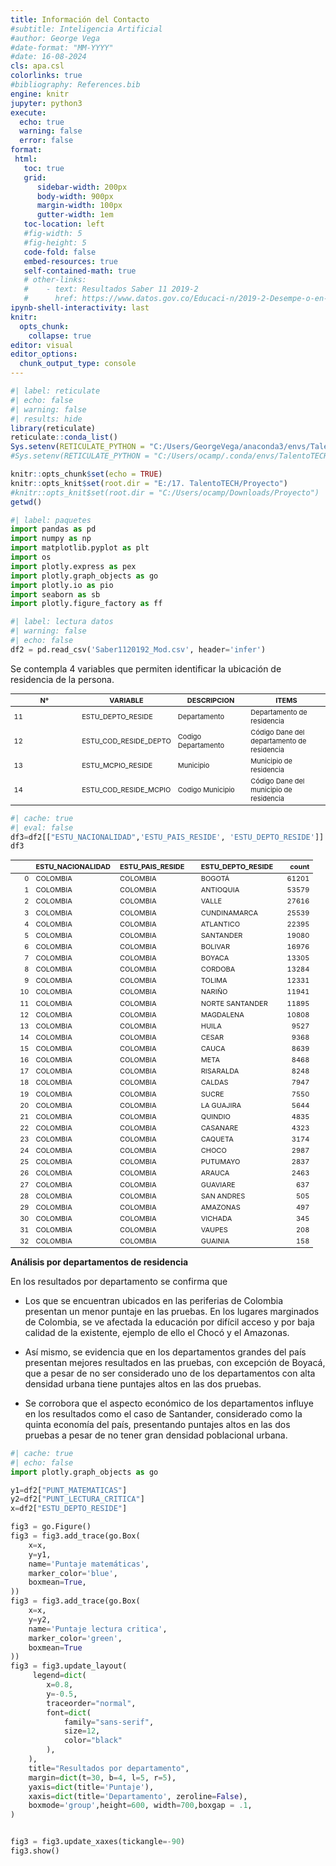 ```yaml
---
title: Información del Contacto
#subtitle: Inteligencia Artificial
#author: George Vega
#date-format: "MM-YYYY"
#date: 16-08-2024
cls: apa.csl
colorlinks: true
#bibliography: References.bib
engine: knitr
jupyter: python3
execute:
  echo: true
  warning: false
  error: false
format:
 html:
   toc: true
   grid:
      sidebar-width: 200px
      body-width: 900px
      margin-width: 100px
      gutter-width: 1em
   toc-location: left
   #fig-width: 5
   #fig-height: 5
   code-fold: false
   embed-resources: true
   self-contained-math: true
   # other-links:
   #    - text: Resultados Saber 11 2019-2
   #      href: https://www.datos.gov.co/Educaci-n/2019-2-Desempe-o-en-Matem-ticas-de-los-estudiantes/3qm6-df8e
ipynb-shell-interactivity: last
knitr:
  opts_chunk: 
    collapse: true
editor: visual
editor_options: 
  chunk_output_type: console
---
```


```{=html}
<style scoped>
table {
  font-size: 11px;

}
</style>
```
```r
#| label: reticulate
#| echo: false
#| warning: false
#| results: hide
library(reticulate)
reticulate::conda_list()
Sys.setenv(RETICULATE_PYTHON = "C:/Users/GeorgeVega/anaconda3/envs/TalentoTECH")
#Sys.setenv(RETICULATE_PYTHON = "C:/Users/ocamp/.conda/envs/TalentoTECH")
```

```r
knitr::opts_chunk$set(echo = TRUE)
knitr::opts_knit$set(root.dir = "E:/17. TalentoTECH/Proyecto")
#knitr::opts_knit$set(root.dir = "C:/Users/ocamp/Downloads/Proyecto")
getwd()
```

```python
#| label: paquetes
import pandas as pd
import numpy as np
import matplotlib.pyplot as plt
import os
import plotly.express as pex
import plotly.graph_objects as go
import plotly.io as pio
import seaborn as sb
import plotly.figure_factory as ff
```

```python
#| label: lectura datos
#| warning: false
#| echo: false
df2 = pd.read_csv('Saber1120192_Mod.csv', header='infer')
```

Se contempla 4 variables que permiten identificar la ubicación de residencia de la persona.

| N°  | VARIABLE              | DESCRIPCION         | ITEMS                                      |
|------------------|------------------|------------------|-------------------|
| 11  | ESTU_DEPTO_RESIDE     | Departamento        | Departamento de residencia                 |
| 12  | ESTU_COD_RESIDE_DEPTO | Codigo Departamento | Código Dane del departamento de residencia |
| 13  | ESTU_MCPIO_RESIDE     | Municipio           | Municipio de residencia                    |
| 14  | ESTU_COD_RESIDE_MCPIO | Codigo Municipio    | Código Dane del municipio de residencia    |

```python
#| cache: true
#| eval: false
df3=df2[["ESTU_NACIONALIDAD",'ESTU_PAIS_RESIDE', 'ESTU_DEPTO_RESIDE']].value_counts().reset_index()
df3
```

|     | ESTU_NACIONALIDAD | ESTU_PAIS_RESIDE | ESTU_DEPTO_RESIDE | count |
|----:|:------------------|:-----------------|:------------------|------:|
|   0 | COLOMBIA          | COLOMBIA         | BOGOTÁ            | 61201 |
|   1 | COLOMBIA          | COLOMBIA         | ANTIOQUIA         | 53579 |
|   2 | COLOMBIA          | COLOMBIA         | VALLE             | 27616 |
|   3 | COLOMBIA          | COLOMBIA         | CUNDINAMARCA      | 25539 |
|   4 | COLOMBIA          | COLOMBIA         | ATLANTICO         | 22395 |
|   5 | COLOMBIA          | COLOMBIA         | SANTANDER         | 19080 |
|   6 | COLOMBIA          | COLOMBIA         | BOLIVAR           | 16976 |
|   7 | COLOMBIA          | COLOMBIA         | BOYACA            | 13305 |
|   8 | COLOMBIA          | COLOMBIA         | CORDOBA           | 13284 |
|   9 | COLOMBIA          | COLOMBIA         | TOLIMA            | 12331 |
|  10 | COLOMBIA          | COLOMBIA         | NARIÑO            | 11941 |
|  11 | COLOMBIA          | COLOMBIA         | NORTE SANTANDER   | 11895 |
|  12 | COLOMBIA          | COLOMBIA         | MAGDALENA         | 10808 |
|  13 | COLOMBIA          | COLOMBIA         | HUILA             |  9527 |
|  14 | COLOMBIA          | COLOMBIA         | CESAR             |  9368 |
|  15 | COLOMBIA          | COLOMBIA         | CAUCA             |  8639 |
|  16 | COLOMBIA          | COLOMBIA         | META              |  8468 |
|  17 | COLOMBIA          | COLOMBIA         | RISARALDA         |  8248 |
|  18 | COLOMBIA          | COLOMBIA         | CALDAS            |  7947 |
|  19 | COLOMBIA          | COLOMBIA         | SUCRE             |  7550 |
|  20 | COLOMBIA          | COLOMBIA         | LA GUAJIRA        |  5644 |
|  21 | COLOMBIA          | COLOMBIA         | QUINDIO           |  4835 |
|  22 | COLOMBIA          | COLOMBIA         | CASANARE          |  4323 |
|  23 | COLOMBIA          | COLOMBIA         | CAQUETA           |  3174 |
|  24 | COLOMBIA          | COLOMBIA         | CHOCO             |  2987 |
|  25 | COLOMBIA          | COLOMBIA         | PUTUMAYO          |  2837 |
|  26 | COLOMBIA          | COLOMBIA         | ARAUCA            |  2463 |
|  27 | COLOMBIA          | COLOMBIA         | GUAVIARE          |   637 |
|  28 | COLOMBIA          | COLOMBIA         | SAN ANDRES        |   505 |
|  29 | COLOMBIA          | COLOMBIA         | AMAZONAS          |   497 |
|  30 | COLOMBIA          | COLOMBIA         | VICHADA           |   345 |
|  31 | COLOMBIA          | COLOMBIA         | VAUPES            |   208 |
|  32 | COLOMBIA          | COLOMBIA         | GUAINIA           |   158 |

**Análisis por departamentos de residencia**

En los resultados por departamento se confirma que 

-   Los que se encuentran ubicados en las periferias de Colombia presentan un menor puntaje en las pruebas. En los lugares marginados de Colombia, se ve afectada la educación por difícil acceso y por baja calidad de la existente, ejemplo de ello el Chocó y el Amazonas. 

-   Así mismo, se evidencia que en los departamentos grandes del país presentan mejores resultados en las pruebas, con excepción de Boyacá, que a pesar de no ser considerado uno de los departamentos con alta densidad urbana tiene puntajes altos en las dos pruebas. 	

-   Se corrobora que el aspecto económico de los departamentos influye en los resultados como el caso de Santander, considerado como la quinta economía del país, presentando puntajes altos en las dos pruebas a pesar de no tener gran densidad poblacional urbana. 

```python
#| cache: true
#| echo: false
import plotly.graph_objects as go

y1=df2["PUNT_MATEMATICAS"]
y2=df2["PUNT_LECTURA_CRITICA"]
x=df2["ESTU_DEPTO_RESIDE"]

fig3 = go.Figure()
fig3 = fig3.add_trace(go.Box(
    x=x,
    y=y1,
    name='Puntaje matemáticas',
    marker_color='blue',
    boxmean=True,
))
fig3 = fig3.add_trace(go.Box(
    x=x,
    y=y2,
    name='Puntaje lectura critica',
    marker_color='green',
    boxmean=True
))
fig3 = fig3.update_layout(
     legend=dict(
        x=0.8,
        y=-0.5,
        traceorder="normal",
        font=dict(
            family="sans-serif",
            size=12,
            color="black"
        ),
    ),
    title="Resultados por departamento",
    margin=dict(t=30, b=4, l=5, r=5),
    yaxis=dict(title='Puntaje'),
    xaxis=dict(title='Departamento', zeroline=False),
    boxmode='group',height=600, width=700,boxgap = .1,
)


fig3 = fig3.update_xaxes(tickangle=-90)
fig3.show()
```
